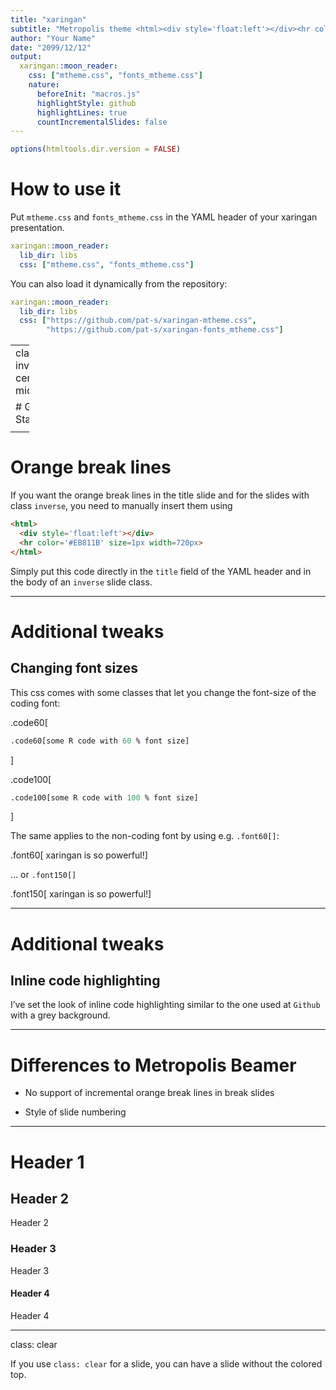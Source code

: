```yaml
---
title: "xaringan"
subtitle: "Metropolis theme <html><div style='float:left'></div><hr color='#EB811B' size=1px width=796px></html>"
author: "Your Name"
date: "2099/12/12"
output:
  xaringan::moon_reader:
    css: ["mtheme.css", "fonts_mtheme.css"]
    nature: 
      beforeInit: "macros.js"
      highlightStyle: github
      highlightLines: true
      countIncrementalSlides: false
---
```


```r
options(htmltools.dir.version = FALSE)
```

# How to use it

Put `mtheme.css` and `fonts_mtheme.css` in the YAML header of your xaringan presentation.     
 
``` yaml
xaringan::moon_reader:
  lib_dir: libs
  css: ["mtheme.css", "fonts_mtheme.css"]
```

You can also load it dynamically from the repository:  

``` yaml
xaringan::moon_reader:
  lib_dir: libs
  css: ["https://github.com/pat-s/xaringan-mtheme.css",
        "https://github.com/pat-s/xaringan-fonts_mtheme.css"]
```


---
class: inverse, center, middle

# Get Started

<html><div style='float:left'></div><hr color='#EB811B' size=1px width=720px></html> 

---

# Orange break lines

If you want the orange break lines in the title slide and for the slides with class `inverse`, you need to manually insert them using

```html
<html>
  <div style='float:left'></div>
  <hr color='#EB811B' size=1px width=720px>
</html> 
```

Simply put this code directly in the `title` field of the YAML header and in the body of an `inverse` slide class. 

---

# Additional tweaks

## Changing font sizes

This css comes with some classes that let you change the font-size of the coding font:
 
.code60[
```r
.code60[some R code with 60 % font size]
```
]
 
.code100[
```r
.code100[some R code with 100 % font size]
```
]

The same applies to the non-coding font by using e.g. `.font60[]`:

.font60[
xaringan is so powerful!
]

... or `.font150[]`
 
.font150[
xaringan is so powerful!
]

---

# Additional tweaks

## Inline code highlighting

I've set the look of inline code highlighting similar to the one used at `Github` with a grey background. 

---

# Differences to Metropolis Beamer
  
* No support of incremental orange break lines in break slides 

* Style of slide numbering 

---

# Header 1

## Header 2

Header 2

### Header 3

Header 3

#### Header 4

Header 4

---

class: clear

If you use `class: clear` for a slide, you can have a slide without the colored top. 
